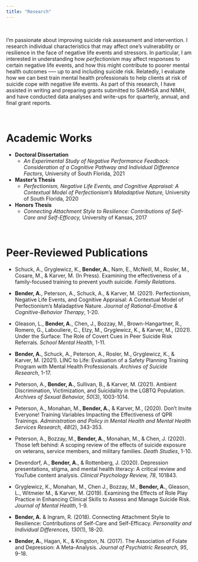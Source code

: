 ```yaml
---
title: "Research"
---
```


<br>

I'm passionate about improving suicide risk assessment and intervention. I research individual characteristics that may affect one's vulnerability or resilience in the face of negative life events and stressors.  In particular, I am interested in understanding how *perfectionism* may affect responses to certain negative life events, and how this might contribute to poorer mental health outcomes —-- up to and including suicide risk. Relatedly, I evaluate how we can best train mental health professionals to help clients at risk of suicide cope with negative life events. As part of this research, I have assisted in writing and preparing grants submitted to SAMHSA and NIMH, and have conducted data analyses and write-ups for quarterly, annual, and final grant reports. 

<br>

# Academic Works

* **Doctoral Dissertation**
  + *An Experimental Study of Negative Performance Feedback: Consideration of a Cognitive Pathway and Individual Difference Factors,* University of South Florida, 2021
* **Master's Thesis**
  + *Perfectionism, Negative Life Events, and Cognitive Appraisal: A Contextual Model of Perfectionism’s Maladaptive Nature,* University of South Florida, 2020
* **Honors Thesis**
  + *Connecting Attachment Style to Resilience: Contributions of Self-Care and Self-Efficacy,* University of Kansas, 2017

<br>

# Peer-Reviewed Publications

* Schuck, A., Gryglewicz, K., **Bender, A.**, Nam, E., McNeill, M., Rosler, M., Cosare, M., & Karver, M. (In Press). Examining the effectiveness of a family-focused training to prevent youth suicide. *Family Relations*.

* **Bender, A.**, Peterson, A., Schuck, A., & Karver, M. (2021). Perfectionism, Negative Life Events, and Cognitive Appraisal: A Contextual Model of Perfectionism’s Maladaptive Nature. *Journal of Rational-Emotive & Cognitive-Behavior Therapy*, 1-20.

* Gleason, L., **Bender, A.**, Chen, J., Bozzay, M., Brown-Hangartner, R., Romero, G., Labouliere, C., Elzy, M., Gryglewicz, K., & Karver, M., (2021). Under the Surface: The Role of Covert Cues in Peer Suicide Risk Referrals. *School Mental Health*, 1-11. 

* **Bender, A.**, Schuck, A., Peterson, A., Rosler, M., Gryglewicz, K., & Karver, M. (2021). LINC to Life: Evaluation of a Safety Planning Training Program with Mental Health Professionals. *Archives of Suicide Research*, 1-17.

* Peterson, A., **Bender, A.**, Sullivan, B., & Karver, M. (2021). Ambient Discrimination, Victimization, and Suicidality in the LGBTQ Population. *Archives of Sexual Behavior, 50*(3), 1003-1014.

* Peterson, A., Monahan, M., **Bender, A.**, & Karver, M., (2020). Don’t Invite Everyone! Training Variables Impacting the Effectiveness of QPR Trainings. *Administration and Policy in Mental Health and Mental Health Services Research, 48*(2), 343-353.

* Peterson, A., Bozzay, M., **Bender, A.**, Monahan, M., & Chen, J. (2020). Those left behind: A scoping review of the effects of suicide exposure on veterans, service members, and military families. *Death Studies*, 1-10.

* Devendorf, A., **Bender, A.**, & Rottenberg, J. (2020). Depression presentations, stigma, and mental health literacy: A critical review and YouTube content analysis. *Clinical Psychology Review, 78*, 101843.

* Gryglewicz, K., Monahan, M., Chen J., Bozzay, M., **Bender, A.**, Gleason, L., Witmeier M., & Karver, M. (2019). Examining the Effects of Role Play Practice in Enhancing Clinical Skills to Assess and Manage Suicide Risk. *Journal of Mental Health*, 1-9. 

* **Bender, A.** & Ingram, R. (2018). Connecting Attachment Style to Resilience: Contributions of Self-Care and Self-Efficacy. *Personality and Individual Differences, 130*(1), 18-20. 

* **Bender, A.**, Hagan, K., & Kingston, N. (2017). The Association of Folate and Depression: A Meta-Analysis. *Journal of Psychiatric Research, 95*, 9-18.










